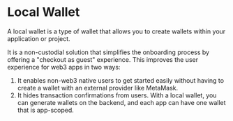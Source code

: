 # Local Wallet

A local wallet is a type of wallet that allows you to create wallets within your application or project.

It is a non-custodial solution that simplifies the onboarding process by offering a "checkout as guest" experience.
This improves the user experience for web3 apps in two ways:

1. It enables non-web3 native users to get started easily without having to create a wallet with an external provider like MetaMask.
2. It hides transaction confirmations from users. With a local wallet, you can generate wallets on the backend,
   and each app can have one wallet that is app-scoped.
